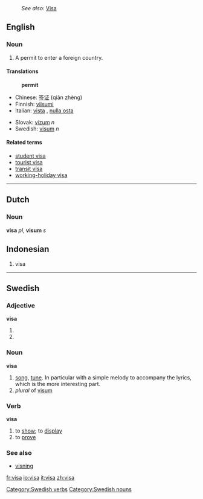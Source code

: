 :''See also:'' [[Visa]]
==English==

===Noun===
{{en-noun-reg}}

# A permit to enter a foreign country.

====Translations====
:'''permit'''
{{top}}
*Chinese: [[签证]] (qiān zhèng)
*Finnish: [[viisumi]]
*Italian: [[vista]] {{f}}, [[nulla osta]]
{{mid}}
*Slovak: [[vízum#Slovak|vízum]] ''n''
*Swedish: [[visum#Swedish|visum]] ''n''
{{bottom}}

====Related terms====
*[[student visa]]
*[[tourist visa]]
*[[transit visa]]
*[[working-holiday visa]]

----

==Dutch==
===Noun===
'''visa''' ''pl'', '''visum''' ''s'' 

==Indonesian==

# visa

----

==Swedish==
===Adjective===
'''visa'''

#{{sv-adj-form-abs-def|vis}}
#{{sv-adj-form-abs-pl|vis}}

===Noun===
{{sv-noun|gender=Common|visa|visan|visor|visorna|visas|visans|visors|visornas}}
'''visa''' 

#[[song]], [[tune]]. In particular with a simple melody to accompany the lyrics, which is the more interesting part.
#''plural'' of [[visum#Swedish|visum]]


===Verb===
{{sv-verb|visa|visar|visade|visat|visa|visande|visad}}
'''visa'''

#to [[show]]; to [[display]]
#to [[prove]]

===See also===
*[[visning]]

[[Category:Swedish verbs]]
[[Category:Swedish nouns]]

[[fr:visa]]
[[io:visa]]
[[it:visa]]
[[zh:visa]]